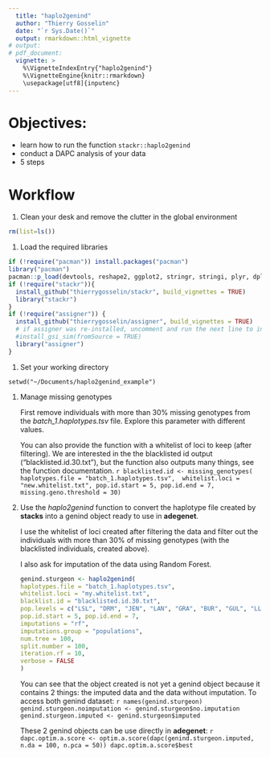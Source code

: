 ```yaml
---
  title: "haplo2genind"
  author: "Thierry Gosselin"
  date: "`r Sys.Date()`"
  output: rmarkdown::html_vignette
# output: 
# pdf_document:
  vignette: >
    %\VignetteIndexEntry{"haplo2genind"}
    %\VignetteEngine{knitr::rmarkdown}
    \usepackage[utf8]{inputenc}
---
```

    
# Objectives:

* learn how to run the function `stackr::haplo2genind`
* conduct a DAPC analysis of your data 
* 5 steps
    
# Workflow
    
1. Clean your desk and remove the clutter in the global environment
```r
rm(list=ls())
```
    
1. Load the required libraries
```r
if (!require("pacman")) install.packages("pacman")
library("pacman")
pacman::p_load(devtools, reshape2, ggplot2, stringr, stringi, plyr, dplyr, tidyr, readr, purrr, data.table, ape, adegenet, parallel, lazyeval, randomForestSRC)
if (!require("stackr")){
  install_github("thierrygosselin/stackr", build_vignettes = TRUE)
  library("stackr")
}
if (!require("assigner")) {
  install_github("thierrygosselin/assigner", build_vignettes = TRUE)
  # if assigner was re-installed, uncomment and run the next line to install gsi_sim:
  #install_gsi_sim(fromSource = TRUE) 
  library("assigner")
}
```

1. Set your working directory
```
setwd("~/Documents/haplo2genind_example")
```

1. Manage missing genotypes
  
    First remove individuals with more than 30% missing genotypes 
from the *batch_1.haplotypes.tsv* file. Explore this parameter with different values. 

    You can also provide the function with a whitelist of loci to keep (after filtering).
We are interested in the the blacklisted id output ("blacklisted.id.30.txt"),
but the function also outputs many things, see the function documentation.
    ```r
blacklisted.id <- missing_genotypes(
haplotypes.file = "batch_1.haplotypes.tsv", 
whitelist.loci = "new.whitelist.txt", pop.id.start = 5, pop.id.end = 7, 
missing.geno.threshold = 30)
    ```

1. Use the *haplo2genind* function to convert the haplotype file created by 
**stacks** into a genind object ready to use in **adegenet**. 

    I use the whitelist of loci created after filtering the data and filter out the individuals with more than 30% of missing genotypes (with the blacklisted individuals, created above). 

    I also ask for imputation of the data using Random Forest.

    ```r
genind.sturgeon <- haplo2genind(
haplotypes.file = "batch_1.haplotypes.tsv", 
whitelist.loci = "my.whitelist.txt", 
blacklist.id = "blacklisted.id.30.txt", 
pop.levels = c("LSL", "DRM", "JEN", "LAN", "GRA", "BUR", "GUL", "LLI", "ANG", "WEI", "FOX", "HAY", "GOD", "CHU"), 
pop.id.start = 5, pop.id.end = 7, 
imputations = "rf", 
imputations.group = "populations", 
num.tree = 100, 
split.number = 100, 
iteration.rf = 10, 
verbose = FALSE
)
```

    You can see that the object created is not yet a genind object because it contains 2 things: the imputed data and the data without imputation. To access both genind dataset:
    ```r
names(genind.sturgeon)
genind.sturgeon.noimputation <- genind.sturgeon$no.imputation
genind.sturgeon.imputed <- genind.sturgeon$imputed
```

    These 2 genind objects can be use directly in **adegenet**:
    ```r
dapc.optim.a.score <- optim.a.score(dapc(genind.sturgeon.imputed, n.da = 100, n.pca = 50))
dapc.optim.a.score$best
```
